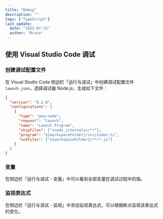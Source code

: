 ```yaml
---
title: "Debug"
description: ""
tags: ["TypeScript"]
last_update:
  date: "2022-07-15"
  author: "Bruce"
---
```



## 使用 Visual Studio Code 调试

### 创建调试配置文件

在 Visual Studio Code 侧边栏「运行与调试」中创建调试配置文件 `launch.json`，选择调试器 <TH>Node.js</TH>，生成如下文件：

```json title="JSON"
{
  "version": "0.2.0",
  "configurations": [
    {
      "type": "pwa-node",
      "request": "launch",
      "name": "Launch Program",
      "skipFiles": ["<node_internals>/**"],
      "program": "${workspaceFolder}/src/index.ts",
      "outFiles": ["${workspaceFolder}/**/*.js"]
    }
  ]
}
```

### 变量

在侧边栏「运行与调试 - 变量」中可以看到全部变量在调试过程中的值。

### 监视表达式

在侧边栏「运行与调试 - 监视」中添加监视表达式，可以根据断点监视该表达式的变化。
